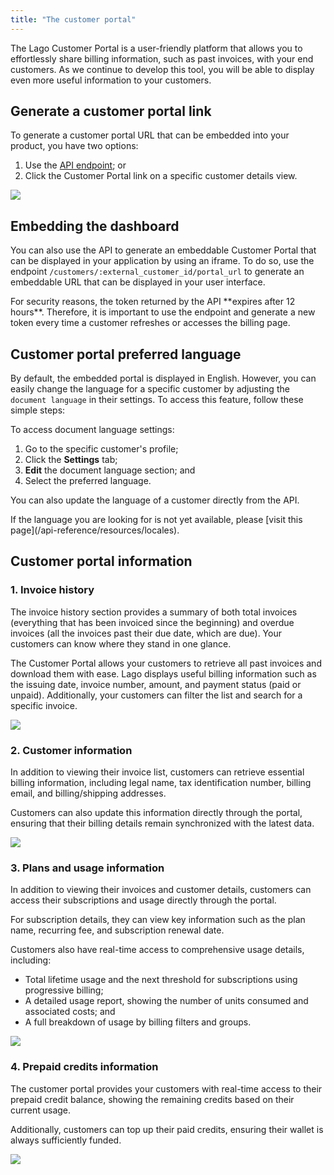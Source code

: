 ```yaml
---
title: "The customer portal"
---
```


The Lago Customer Portal is a user-friendly platform that allows you to effortlessly share billing information, such as past invoices, with your end customers. As we continue to develop this tool, you will be able to display even more useful information to your customers.

## Generate a customer portal link
To generate a customer portal URL that can be embedded into your product, you have two options:
1. Use the [API endpoint](/api-reference/customers/customer-portal); or
2. Click the Customer Portal link on a specific customer details view.

<Frame caption="Customer portal access">
  <img src="/guide/images/customer-portal-access.png" />
</Frame>

## Embedding the dashboard
You can also use the API to generate an embeddable Customer Portal that can be displayed in your application by using an iframe. To do so, use the endpoint `/customers/:external_customer_id/portal_url` to generate an embeddable URL that can be displayed in your user interface.

<Info>
For security reasons, the token returned by the API **expires after 12 hours**. Therefore, it is important to use the endpoint and generate a new token every time a customer refreshes or accesses the billing page.
</Info>

## Customer portal preferred language
By default, the embedded portal is displayed in English. However, you can easily change the language for a specific customer by adjusting the `document language` in their settings. To access this feature, follow these simple steps:

To access document language settings:
1. Go to the specific customer's profile;
2. Click the **Settings** tab;
3. **Edit** the document language section; and
4. Select the preferred language.

You can also update the language of a customer directly from the API.

<Info>
If the language you are looking for is not yet available, please [visit this page](/api-reference/resources/locales).
</Info>


## Customer portal information

### 1. Invoice history
The invoice history section provides a summary of both total invoices (everything that has been invoiced since the beginning) and overdue invoices (all the invoices past their due date, which are due). Your customers can know where they stand in one glance.

The Customer Portal allows your customers to retrieve all past invoices and download them with ease. Lago displays useful billing information such as the issuing date, invoice number, amount, and payment status (paid or unpaid). Additionally, your customers can filter the list and search for a specific invoice.

<Frame caption="Invoices list - Customer Portal">
  <img src="/guide/images/customer-portal-invoices-list.png" />
</Frame>

### 2. Customer information
In addition to viewing their invoice list, customers can retrieve essential billing information, including legal name, tax identification number, billing email, and billing/shipping addresses.

Customers can also update this information directly through the portal, ensuring that their billing details remain synchronized with the latest data.

<Frame caption="Customer information - Customer Portal">
  <img src="/guide/images/customer-information-portal.png" />
</Frame>

### 3. Plans and usage information
In addition to viewing their invoices and customer details, customers can access their subscriptions and usage directly through the portal.

For subscription details, they can view key information such as the plan name, recurring fee, and subscription renewal date.

Customers also have real-time access to comprehensive usage details, including:
- Total lifetime usage and the next threshold for subscriptions using progressive billing;
- A detailed usage report, showing the number of units consumed and associated costs; and
- A full breakdown of usage by billing filters and groups.

<Frame caption="Plans and usage - Customer Portal">
  <img src="/guide/images/plans-usage-portal.png" />
</Frame>

### 4. Prepaid credits information
The customer portal provides your customers with real-time access to their prepaid credit balance, showing the remaining credits based on their current usage.

Additionally, customers can top up their paid credits, ensuring their wallet is always sufficiently funded.

<Frame caption="Prepaid credits - Customer Portal">
  <img src="/guide/images/prepaid-credits-portal.png" />
</Frame>